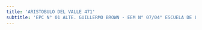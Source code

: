 ```yaml
---
title: 'ARISTOBULO DEL VALLE 471'
subtitle: 'EPC N° 01 ALTE. GUILLERMO BROWN - EEM N° 07/04° ESCUELA DE LA RIBERA'
---
```


#

